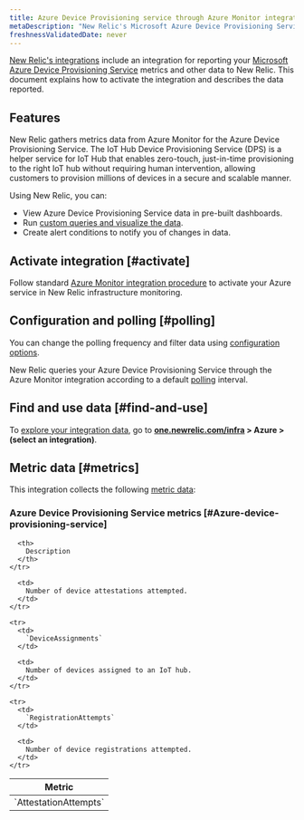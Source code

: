```yaml
---
title: Azure Device Provisioning service through Azure Monitor integration
metaDescription: "New Relic's Microsoft Azure Device Provisioning Service integration: what data it reports and how to enable it."
freshnessValidatedDate: never
---
```


[New Relic's integrations](/docs/infrastructure/integrations-getting-started/getting-started/introduction-infrastructure-integrations) include an integration for reporting your [Microsoft Azure Device Provisioning Service](https://learn.microsoft.com/en-us/azure/iot-dps/) metrics and other data to New Relic. This document explains how to activate the integration and describes the data reported.

## Features

New Relic gathers metrics data from Azure Monitor for the Azure Device Provisioning Service. The IoT Hub Device Provisioning Service (DPS) is a helper service for IoT Hub that enables zero-touch, just-in-time provisioning to the right IoT hub without requiring human intervention, allowing customers to provision millions of devices in a secure and scalable manner.

Using New Relic, you can:

* View Azure Device Provisioning Service data in pre-built dashboards.
* Run [custom queries and visualize the data](/docs/infrastructure/integrations-getting-started/getting-started/use-integration-data-new-relic-insights).
* Create alert conditions to notify you of changes in data.

## Activate integration [#activate]

Follow standard [Azure Monitor integration procedure](/docs/infrastructure/microsoft-azure-integrations/azure-integrations-list/azure-monitor) to activate your Azure service in New Relic infrastructure monitoring.

## Configuration and polling [#polling]

You can change the polling frequency and filter data using [configuration options](/docs/infrastructure/microsoft-azure-integrations/azure-integrations-list/azure-monitor/#settings).

New Relic queries your Azure Device Provisioning Service through the Azure Monitor integration according to a default [polling](/docs/infrastructure/microsoft-azure-integrations/azure-integrations-list/azure-monitor/#settings) interval.

## Find and use data [#find-and-use]

To [explore your integration data](/docs/infrastructure/integrations/find-use-infrastructure-integration-data), go to <DNT>**[one.newrelic.com/infra](https://one.newrelic.com/infra) > Azure > (select an integration)**</DNT>.

## Metric data [#metrics]

This integration collects the following [metric data](/docs/infrastructure/integrations-getting-started/getting-started/understand-integration-data-data-types#metric):

### Azure Device Provisioning Service metrics [#Azure-device-provisioning-service]

<table>
  <thead>
    <tr>
      <th style={{ width: "300px" }}>
        Metric
      </th>

      <th>
        Description
      </th>
    </tr>
  </thead>

  <tbody>
    <tr>
      <td>
        `AttestationAttempts`
      </td>

      <td>
        Number of device attestations attempted.
      </td>
    </tr>

    <tr>
      <td>
        `DeviceAssignments`
      </td>

      <td>
        Number of devices assigned to an IoT hub.
      </td>
    </tr>

    <tr>
      <td>
        `RegistrationAttempts`
      </td>

      <td>
        Number of device registrations attempted.
      </td>
    </tr>
  </tbody>
</table>
